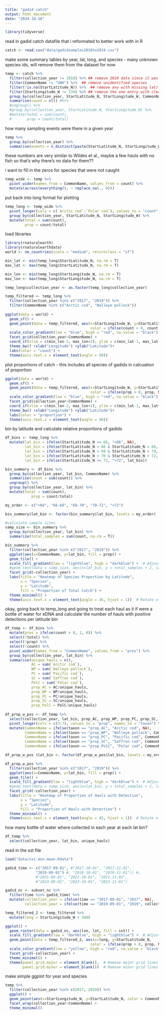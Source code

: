 ```yaml
---
title: "gadid catch"
output: html_document
date: "2024-10-18"
---
```


```r
library(tidyverse)
```



read in gadid catch datafile that i reformated to better work with in R 
```r
catch <- read.csv("data/gadidsamples2010to2019.csv")
```

make some summary tables by year, lat, long, and species 
- many unknown species ids, will remove them from the dataset for now 
```r
temp <- catch %>%
  filter(collection_year != 2010) %>% ## remove 2010 data since it was at low lats compared to other years
  filter(CommonName != "UNK") %>%  ## remove unidentified species
  filter(!is.na(StartLatitude_N)) %>%  ## remove any with missing lat/long
  filter(StartLongitude_W != 139) %>% ## remove the one entry with clearly a location issue
  group_by(collection_year, StartLatitude_N, StartLongitude_W, CommonName) %>%
  summarise(count = n()) #%>%
  #ungroup() %>%
  #group_by(collection_year, StartLatitude_N, StartLongitude_W) %>%
  #mutate(total = sum(count),
  #       prop = count/total)
```

how many sampling events were there in a given year
```r
temp %>%
  group_by(collection_year) %>%
  summarise(events = n_distinct(paste(StartLatitude_N, StartLongitude_W)))
```

these numbers are very similar to Wildes et al., maybe a few hauls with no fish so that's why there's no data for them?? 

i want to fill in the zeros for species that were not caught 
```r
temp_wide <- temp %>%
  pivot_wider(names_from = CommonName, values_from = count) %>%
  mutate(across(everything(), ~ replace_na(., 0)))
```

put back into long format for plotting
```r
temp_long <- temp_wide %>%
  pivot_longer(cols = c(`Arctic cod`:`Polar cod`), values_to = "count", names_to = "CommonName") %>%
  group_by(collection_year, StartLatitude_N, StartLongitude_W) %>%
  mutate(total = sum(count),
         prop = count/total)
```

load libraries
```r
library(rnaturalearth)
library(rnaturalearthdata)
world <- ne_countries(scale = "medium", returnclass = "sf")
```

```r
min_lat <- min(temp_long$StartLatitude_N, na.rm = T)
max_lat <- max(temp_long$StartLatitude_N, na.rm = T)

min_lon <- min(temp_long$StartLongitude_W, na.rm = T)
max_lon <- max(temp_long$StartLongitude_W, na.rm = T)

temp_long$collection_year <- as.factor(temp_long$collection_year)

temp_filtered <- temp_long %>%
  filter(collection_year %in% c("2017", "2019")) %>%
  filter(CommonName %in% c("Arctic cod", "Walleye pollock"))
  
ggplot(data = world) +
  geom_sf() +
  geom_point(data = temp_filtered, aes(x=StartLongitude_W, y=StartLatitude_N, 
                                       color = ifelse(count > 0, count, NA))) +
  scale_color_gradient(low = "blue", high = "red", na.value = "black") +  # Color gradient for counts
  facet_grid(collection_year~CommonName) + 
  coord_sf(xlim = c(min_lon-2, max_lon+2), ylim = c(min_lat-1, max_lat+1), expand = FALSE) +
  theme_bw() +xlab("Longitude") +ylab("Latitude")+
  labs(color = "count") +
  theme(axis.text.x = element_text(angle = 90))
```

plot proportions of catch - this includes all species of gadids in calcuation of proportion
```r
ggplot(data = world) +
  geom_sf() +
  geom_point(data = temp_filtered, aes(x=StartLongitude_W, y=StartLatitude_N, 
                                       color = ifelse(prop > 0, prop, NA))) +
  scale_color_gradient(low = "blue", high = "red", na.value = "black") +  # Color gradient for counts
  facet_grid(collection_year~CommonName) + 
  coord_sf(xlim = c(min_lon-2, max_lon+2), ylim = c(min_lat-1, max_lat+1), expand = FALSE) +
  theme_bw() +xlab("Longitude") +ylab("Latitude")+
  labs(color = "proportion") +
  theme(axis.text.x = element_text(angle = 90))
```

bin by latitude and calculate relative proportions of gadids 
```r
df_bins <- temp_long %>%
  mutate(lat_bin = ifelse(StartLatitude_N <= 66, "<66", NA),
         lat_bin = ifelse(StartLatitude_N > 66 & StartLatitude_N < 68, "66-68", lat_bin),
         lat_bin = ifelse(StartLatitude_N > 68 & StartLatitude_N < 70, "68-70", lat_bin),
         lat_bin = ifelse(StartLatitude_N > 70 & StartLatitude_N < 72, "70-72", lat_bin),
         lat_bin = ifelse(StartLatitude_N >= 72, ">72", lat_bin))

bin_summary <- df_bins %>%
  group_by(collection_year, lat_bin, CommonName) %>%
  summarise(count = sum(count)) %>%
  ungroup() %>%
  group_by(collection_year, lat_bin) %>%
  mutate(total = sum(count),
            prop = count/total)

my_order <- c("<66", "66-68", "68-70", "70-72", ">72")

bin_summary$lat_bin <- factor(bin_summary$lat_bin, levels = my_order)

#calculate sample sizes 
samp_size <- bin_summary %>%
  group_by(collection_year, lat_bin) %>%
  summarize(total_samples = sum(count, na.rm = T))
```


```r
bin_summary %>%
  filter(collection_year %in% c("2017", "2019")) %>%
  ggplot(aes(x=CommonName, y=lat_bin, fill = prop)) +
  geom_tile() + 
  scale_fill_gradient(low = "lightblue", high = "darkblue") +  # Adjust color scale as needed
  #geom_text(data = samp_size, aes(x=lat_bin, y = total_samples + 2, label = total_samples)) +
  facet_grid(~collection_year) + 
  labs(title = "Heatmap of Species Proportion by Latitude",
       x = "Species",
       y = "Latitude",
       fill = "Proportion of Total Catch") +
  theme_minimal() +
  theme(axis.text.x = element_text(angle = 45, hjust = 1))  # Rotate x-axis labels for readability
```


okay, going back to temp_long and going to treat each haul as it if were a bottle of water for eDNA 
and calculate the number of hauls with positive detections per latitude bin 

```r
df_temp <- df_bins %>%
  mutate(pres = ifelse(count > 0, 1, 0)) %>%
  select(!total) %>%
  select(!prop) %>%
  select(!count) %>%
  pivot_wider(names_from = "CommonName", values_from = "pres") %>%
  group_by(collection_year, lat_bin) %>%
  summarise(unique_hauls = n(),
            AC = sum(`Arctic cod`),
            WP = sum(`Walleye pollock`),
            PC = sum(`Pacific cod`),
            SC = sum(`Saffron cod`),
            PolC = sum(`Polar cod`),
            prop_AC = AC/unique_hauls,
            prop_WP = WP/unique_hauls,
            prop_PC = PC/unique_hauls,
            prop_SC = SC/unique_hauls,
            prop_PolC = PolC/unique_hauls)
          
df_prop_w_pos <- df_temp %>%
  select(collection_year, lat_bin, prop_AC, prop_WP, prop_PC, prop_SC, prop_PolC) %>%
  pivot_longer(cols = c(3:7), values_to = "prop", names_to = "taxon") %>%
  mutate(CommonName = ifelse(taxon == "prop_AC", "Arctic cod", NA),
         CommonName = ifelse(taxon == "prop_WP", "Walleye pollock", CommonName),
         CommonName = ifelse(taxon == "prop_PC", "Pacific cod", CommonName),
         CommonName = ifelse(taxon == "prop_SC", "Saffron cod", CommonName),
         CommonName = ifelse(taxon == "prop_PolC", "Polar cod", CommonName))

df_prop_w_pos $lat_bin <- factor(df_prop_w_pos$lat_bin, levels = my_order)

df_prop_w_pos %>%
  filter(collection_year %in% c("2017", "2019")) %>%
  ggplot(aes(x=CommonName, y=lat_bin, fill = prop)) +
  geom_tile() + 
  scale_fill_gradient(low = "lightblue", high = "darkblue") +  # Adjust color scale as needed
  #geom_text(data = samp_size, aes(x=lat_bin, y = total_samples + 2, label = total_samples)) +
  facet_grid(~collection_year) + 
  labs(title = "Heatmap of Proportion of Hauls with Detection",
       x = "Species",
       y = "Latitude",
       fill = "Proportion of Hauls with Detection") +
  theme_minimal() +
  theme(axis.text.x = element_text(angle = 45, hjust = 1))  # Rotate x-axis labels for readability    
```

how many bottle of water where collected in each year at each lat bin? 
```r
df_temp %>%
  select(collection_year, lat_bin, unique_hauls)
```



read in the sst file 
```r
load("data/sst.mon.mean.Rdata")

gadid_time <- c("2017-09-01", #"2017-10-01", "2017-11-01",
              "2019-09-01") #, "2019-10-01", "2019-11-01")) #,
              #"2021-09-01", "2021-10-01", "2021-11-01", 
              #"2023-09-01", "2023-10-01", "2023-11-01")

gadid_nc <- subset_nc %>%
  filter(time %in% gadid_time) %>%
  mutate(collection_year = ifelse(time == "2017-09-01", "2017", NA),
         collection_year = ifelse(time == "2019-09-01", "2019", collection_year))

temp_filtered_2 <- temp_filtered %>%
  mutate(long = StartLongitude_W + 360)

ggplot() + 
  geom_raster(data = gadid_nc, aes(lon, lat, fill = sst)) +
  scale_fill_gradient(low = "darkblue", high = "lightblue") +  # Adjust colors as needed
  geom_point(data = temp_filtered_2, aes(x=long, y=StartLatitude_N, 
                                       color = ifelse(prop > 0, prop, NA))) +
  scale_color_gradient(low = "yellow", high = "red", na.value = "black") +  # Color gradient for counts
  facet_grid(~collection_year) + 
  theme_minimal() + 
  theme(panel.grid.major = element_blank(),  # Remove major grid lines
        panel.grid.minor = element_blank())  # Remove minor grid lines
```





make simple ggplot for year and species 
```r
temp %>%
  filter(collection_year %in% c(2017, 2019)) %>%
  ggplot() +
  geom_point(aes(x=StartLongitude_W, y=StartLatitude_N, color = CommonName)) +
  facet_wrap(collection_year~CommonName) + 
  theme_minimal()
```



